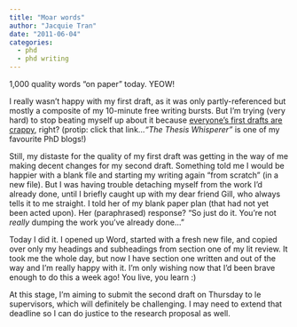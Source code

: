 ```yaml
---
title: "Moar words"
author: "Jacquie Tran"
date: "2011-06-04"
categories:
  - phd
  - phd writing
---
```


1,000 quality words "on paper" today. YEOW!

I really wasn't happy with my first draft, as it was only partly-referenced but mostly a composite of my 10-minute free writing bursts. But I'm trying (very hard) to stop beating myself up about it because [everyone's first drafts are crappy](https://thesiswhisperer.com/2011/06/02/another-way-to-write-1000-words-a-day/), right? (protip: click that link...*"The Thesis Whisperer"* is one of my favourite PhD blogs!)

Still, my distaste for the quality of my first draft was getting in the way of me making decent changes for my second draft. Something told me I would be happier with a blank file and starting my writing again "from scratch" (in a new file). But I was having trouble detaching myself from the work I'd already done, until I briefly caught up with my dear friend Gill, who always tells it to me straight. I told her of my blank paper plan (that had not yet been acted upon). Her (paraphrased) response? "So just do it. You’re not *really* dumping the work you’ve already done..."

Today I did it. I opened up Word, started with a fresh new file, and copied over only my headings and subheadings from section one of my lit review. It took me the whole day, but now I have section one written and out of the way and I'm really happy with it. I'm only wishing now that I'd been brave enough to do this a week ago! You live, you learn :)

At this stage, I'm aiming to submit the second draft on Thursday to le supervisors, which will definitely be challenging. I may need to extend that deadline so I can do justice to the research proposal as well.
